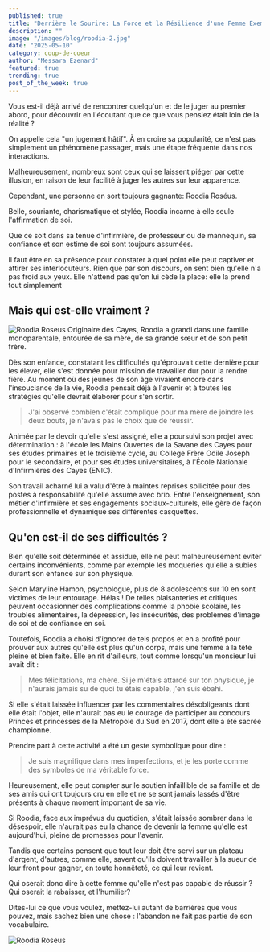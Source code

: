 ```yaml
---
published: true
title: "Derrière le Sourire: La Force et la Résilience d'une Femme Exemplaire"
description: ""
image: "/images/blog/roodia-2.jpg"
date: "2025-05-10"
category: coup-de-coeur
author: "Messara Ezenard"
featured: true
trending: true
post_of_the_week: true
---
```


Vous est-il déjà arrivé de rencontrer quelqu'un et de le juger au premier abord, pour découvrir en l'écoutant que ce que vous pensiez était loin de la réalité ?

On appelle cela "un jugement hâtif". À en croire sa popularité, ce n'est pas simplement un phénomène passager, mais une étape fréquente dans nos interactions.

Malheureusement, nombreux sont ceux qui se laissent piéger par cette illusion, en raison de leur facilité à juger les autres sur leur
apparence.

Cependant, une personne en sort toujours
gagnante: Roodia Roséus.

Belle, souriante, charismatique et stylée, Roodia incarne à elle seule l'affirmation de
soi.

Que ce soit dans sa tenue d'infirmière, de professeur ou de mannequin, sa confiance et son estime de soi sont toujours assumées.

Il faut être en sa présence pour constater à quel point elle peut captiver et attirer ses interlocuteurs. Rien que par son discours, on sent bien qu'elle n'a pas froid aux yeux. Elle n'attend pas qu'on lui cède la place: elle la prend tout simplement

## Mais qui est-elle vraiment ?
![Roodia Roseus](/images/blog/roodia-3.jpg)
Originaire des Cayes, Roodia a grandi dans une famille monoparentale, entourée de sa mère, de sa grande sœur et de son petit frère.

Dès son enfance, constatant les difficultés qu'éprouvait cette dernière pour les élever, elle s'est donnée pour mission de travailler dur pour la rendre fière. Au moment où des jeunes de son âge vivaient encore dans l'insouciance de la vie, Roodia pensait déjà à l'avenir et à toutes les stratégies qu'elle devrait élaborer pour s'en sortir.

> J'ai observé combien c'était compliqué pour ma mère de joindre les deux bouts, je n'avais pas le choix que de réussir.

Animée par le devoir qu'elle s'est assigné, elle a poursuivi son projet avec détermination : à l'école les Mains Ouvertes de la Savane des Cayes pour ses études primaires et le troisième cycle, au Collège Frère Odile Joseph pour le secondaire, et pour ses études universitaires, à l'École Nationale d'Infirmières des Cayes (ENIC).

Son travail acharné lui a valu d'être à maintes reprises sollicitée pour des postes à responsabilité qu'elle assume avec brio. Entre l'enseignement, son métier d'infirmière et ses engagements sociaux-culturels, elle gère de façon professionnelle et dynamique ses différentes casquettes.

## Qu'en est-il de ses difficultés ?
Bien qu'elle soit déterminée et assidue, elle ne peut malheureusement eviter certains inconvénients, comme par exemple les moqueries qu'elle a subies durant son enfance sur son physique.

Selon Maryline Hamon, psychologue, plus de 8 adolescents sur 10 en sont victimes de leur entourage. Hélas ! De telles plaisanteries et critiques peuvent occasionner des complications comme la phobie scolaire, les troubles alimentaires, la dépression, les
insécurités, des problèmes d'image de soi et de confiance en soi.

Toutefois, Roodia a choisi d'ignorer de tels propos et en a profité pour prouver aux autres qu'elle est plus qu'un corps, mais une femme à la tête pleine et bien faite. Elle en rit d'ailleurs, tout comme lorsqu'un monsieur lui
avait dit :

> Mes félicitations, ma chère.
Si je m'étais attardé sur ton physique, je n'aurais jamais su de quoi tu étais capable, j'en suis ébahi.

Si elle s'était laissée influencer par les commentaires désobligeants dont elle était l'objet, elle n'aurait pas eu le courage de participer au concours Princes et princesses de la Métropole du Sud en 2017, dont elle a été sacrée championne.

Prendre part à cette activité a été un geste symbolique pour dire :
> Je suis magnifique dans mes imperfections, et je les porte comme des symboles de ma véritable force.

Heureusement, elle peut compter sur le soutien infaillible de sa famille et de ses amis qui ont toujours cru en elle et ne se sont jamais lassés d'être présents à chaque moment important de sa vie.

Si Roodia, face aux imprévus du quotidien, s'était laissée sombrer dans le désespoir, elle n'aurait pas eu la chance de devenir la femme qu'elle est aujourd'hui, pleine de promesses pour l'avenir.

Tandis que certains pensent que tout leur doit être servi sur un plateau d'argent,
d'autres, comme elle, savent qu'ils doivent travailler à la sueur de leur front pour gagner, en toute honnêteté, ce qui leur revient.

Qui oserait donc dire à cette femme qu'elle n'est pas capable de réussir ? Qui oserait la rabaisser, et l'humilier?

Dites-lui ce que vous voulez, mettez-lui autant de barrières que vous pouvez, mais sachez bien une chose : l'abandon ne fait pas partie de son vocabulaire.




![Roodia Roseus](/images/blog/roodia-1.jpg)


